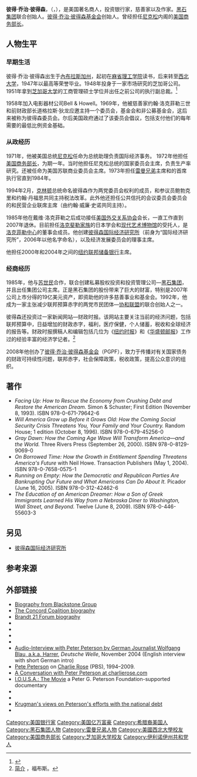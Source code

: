 {{Infobox Officeholder
|name         = 彼得·乔治·彼得森<br>Pete Peterson
|image        = PeterGeorgePeterson.jpg
|caption       = 1972年的彼得·喬治·彼得森
|office       =[[美国外交关系协会|美国外交关系协会]]会长
|term_start   = 1985年9月1日
|term_end     = 2007年6月30日
|predecessor  = [[David_Rockefeller|David Rockefeller]]
|successor    = [[Carla_Anderson_Hills|Carla Hills]]<br>[[罗伯特·鲁宾|罗伯特·鲁宾]]
|office1      = 20th [[美国商务部长|美国商务部长]]
|president1   = [[理查德·尼克松|理查德·尼克松]]
|term_start1  = 1972年2月29日
|term_end1    = 1973年2月1日
|predecessor1 = [[Maurice_Stans|Maurice Stans]]
|successor1   = [[Frederick_B._Dent|Frederick Dent]]
|birth_date   = {{birth date|1926|6|5}}
|birth_place  = {{USA}}[[内布拉斯加州|内布拉斯加州]][[卡尼_(内布拉斯加州)|卡尼]]
|death_date   = {{death date and age|2018|3|20|1926|6|5}}
|death_place  = 
|party        = [[共和黨_(美國)|共和党]]
|spouse       = Kris Krengel {{small|(1948–1950)}}<br>Sally Hornbogen {{small|(1953–1979)}}<br>Joan Ganz Cooney {{small|(1980–present)}}
|children     = 5个, 包括Holly Peterson
|alma_mater   = {{nowrap|[[西北大学|西北大学]] <small>([[文学学士|文学学士]])</small>}}<br>[[芝加哥大学|芝加哥大学]] <small>([[工商管理硕士|工商管理硕士]])</small>
}}
'''彼得·乔治·彼得森'''，（{{lang-en|Peter George Peterson|}}，{{bd|1926年|6月5日|2018年|3月20日|catIdx=Peterson}}），是美国著名商人，投资银行家，慈善家以及作家。[[黑石集团|黑石集团]]联合创始人。[[彼得·乔治·彼得森基金会|彼得·乔治·彼得森基金会]]创始人。曾经担任[[尼克松|尼克松]]内阁的[[美国商务部长|美国商务部长]]。

== 人物生平 ==
=== 早期生活 ===
彼得·乔治·彼得森出生于[[內布拉斯加州|內布拉斯加州]]，起初在[[麻省理工学院|麻省理工学院]]读书，后来转至[[西北大学|西北大学]]，1947年以最高等荣誉毕业。1948年投身于一家市场研究的芝加哥公司。1951年拿到[[芝加哥大学|芝加哥大学]]的工商管理硕士学位并出任之前公司的执行副总裁。<ref>{{Cite news|title=Peter G. Peterson, financier who warned of rising national debt, dies at 91|url=https://www.washingtonpost.com/local/obituaries/peter-g-peterson-financier-who-warned-of-rising-national-debt-dies-at-91/2018/03/20/8593827a-2c51-11e8-b0b0-f706877db618_story.html|newspaper=Washington Post|accessdate=2021-12-20|issn=0190-8286|language=en-US|archive-date=2018-03-20|archive-url=https://web.archive.org/web/20180320193041/https://www.washingtonpost.com/local/obituaries/peter-g-peterson-financier-who-warned-of-rising-national-debt-dies-at-91/2018/03/20/8593827a-2c51-11e8-b0b0-f706877db618_story.html}}</ref>

1958年加入电影器材公司Bell & Howell。1969年，他被慈善家约翰·洛克菲勒三世和前财政部长道格拉斯·狄龙应邀主持一个委员会，基金会和非公募基金会，这后来被称为彼得森委员会。尔后美国政府通过了该委员会倡议，包括支付他们的每年需要的最低比例资金基础。

=== 从政经历 ===
1971年，他被美国总统[[尼克松|尼克松]]任命为总统助理负责国际经济事务。 1972年他担任[[美国商务部长|美国商务部长]]，为期一年。当时他担任尼克松总统的国家委员会主席，负责生产率研究。还被任命为美国苏联商业委员会主席。1973年担任[[雷曼兄弟|雷曼兄弟]]主席和的首席执行官直到1984年。

1994年2月，[[比尔·克林顿|克林顿]]总统命名彼得森作为两党委员会权利的成员，和参议员鲍勃克里和约翰·丹福思共同主持税法改革。此外他还担任公共信托的会议委员会委员会的和民营企业联席主席（由约翰·威廉·史诺共同主持）。

1985年他在戴维·洛克菲勒之后成功接任[[美国外交关系协会|美国外交关系协会]]会长，一直工作直到2007年退休。目前担任[[洛克斐勒家族|洛克斐勒家族]]的日本学会和[[现代艺术博物馆|现代艺术博物馆]]的受托人，是[[洛克菲勒中心|洛克菲勒中心]]的董事会成员。他创建[[彼得森国际经济研究所|彼得森国际经济研究所]]（前身为“国际经济研究所”，2006年以他名字命名），以及经济发展委员会的理事主席。

他担任2000年和2004年之间的[[纽约联邦储备银行|纽约联邦储备银行]]主席。

=== 经商经历 ===
1985年，他与[[苏世民|苏世民]]合作，联合创建私募股权投资和投资管理公司—[[黑石集团|黑石集团]]，并且出任集团公司主席。正是黑石集团的股份带来了巨大的财富，特别是2007年公司上市分得的19亿美元资产，即资助他的许多慈善事业和基金会。1992年，他成为一家主张减少联邦预算赤字的两党市民团体—[[协和联盟|协和联盟]]的联合创​​始人之一。

彼得森还投资过一家新闻网站—财政时报。该网站主要关注当前的经济问题，包括联邦预算中，日益增加的财政赤字，福利，医疗保健，个人储蓄，税收和全球经济的报告等。财政时报撰稿人和编辑包括几位为《[[纽约时报|纽约时报]]》和《[[华盛顿邮报|华盛顿邮报]]》工作过的经验丰富的经济学记者。<ref>[http://www.forbes.com/profile/peter-peterson/ 简介] {{Wayback|url=http://www.forbes.com/profile/peter-peterson/ |date=20220513005709 }}，福布斯。</ref>

2008年他创办了[[彼得·乔治·彼得森基金会|彼得·乔治·彼得森基金会]]（PGPF），致力于传播对有关国家债务的财政可持续性问题，联邦赤字，社会保障政策，税收政策，提高公众意识的组织。

==著作==
* ''Facing Up: How to Rescue the Economy from Crushing Debt and Restore the American Dream.'' Simon & Schuster; First Edition (November 8, 1993). ISBN 978-0-671-79642-6
* ''Will America Grow up Before it Grows Old: How the Coming Social Security Crisis Threatens You, Your Family and Your Country.'' Random House; 1 edition (October 8, 1996). ISBN 978-0-679-45256-0
* ''Gray Dawn: How the Coming Age Wave Will Transform America—and the World.'' Three Rivers Press (September 26, 2000). ISBN 978-0-8129-9069-0
* ''On Borrowed Time: How the Growth in Entitlement Spending Threatens America's Future'' with  Neil Howe. Transaction Publishers (May 1, 2004). ISBN 978-0-7658-0575-1
* ''Running on Empty: How the Democratic and Republican Parties Are Bankrupting Our Future and What Americans Can Do About It.'' Picador (June 16, 2005). ISBN 978-0-312-42462-6
* ''The Education of an American Dreamer: How a Son of Greek Immigrants Learned His Way from a Nebraska Diner to Washington, Wall Street, and Beyond.'' Twelve (June 8, 2009). ISBN 978-0-446-55603-3

==另见==
*[[彼得森国际经济研究所|彼得森国际经济研究所]]

==参考来源==
<references />

== 外部链接 ==
* [https://web.archive.org/web/20060825013138/http://www.blackstone.com/team/pdfs/peterson_pete.pdf Biography from Blackstone Group]
* [https://web.archive.org/web/20051229190611/http://www.concordcoalition.org/board/bios/peterson.html The Concord Coalition biography]
* [https://web.archive.org/web/20041213032858/http://www.brandt21forum.info/Bio-Peterson.htm Brandt 21 Forum biography]
* {{cite journal |first1=John L. |last1=Hess |date=March–April 1997 |title=A Crusader in Clover |url=http://www.fair.org/index.php?page=2035 |journal=Extra! |publisher=[[Fairness_and_Accuracy_in_Reporting|Fairness and Accuracy in Reporting]] |accessdate=October 30, 2012 |archive-date=2012-11-11 |archive-url=https://web.archive.org/web/20121111091656/http://www.fair.org/index.php?page=2035 }}
* {{cite web |date=October 26, 2004 |title=Transcript: Conversation with a Conservative: Peter G. Peterson |url=http://www.motherjones.com/politics/2004/10/transcript-conversation-conservative-peter-g-peterson |work=[[Mother_Jones_(magazine)|Mother Jones]] |accessdate=October 30, 2012 |archive-date=2022-05-13 |archive-url=https://web.archive.org/web/20220513005718/https://www.motherjones.com/politics/2004/10/transcript-conversation-conservative-peter-g-peterson/ }}
* {{cite web |url=http://www.pbs.org/now/transcript/transcript_peterson.html |title=Transcript: Bill Moyers Interviews Peter Peterson |work=[[NOW_on_PBS|NOW on PBS]] |date=September 26, 2003 |accessdate=October 30, 2012 |archive-date=2021-01-26 |archive-url=https://web.archive.org/web/20210126042608/http://www.pbs.org/now/transcript/transcript_peterson.html }}
* {{cite web |url=http://forum.iop.harvard.edu/content/tri-deficits-why-they-matter-and-what-do-about-them |title=The Tri-Deficits: Why They Matter and What to Do About Them |publisher=[[Harvard_Institute_of_Politics#John_F._Kennedy_Jr._Forum|John F. Kennedy Jr. Forum]] |date=October 5, 2005 |accessdate=October 30, 2012 |deadurl=yes |archiveurl=https://web.archive.org/web/20130718070101/http://forum.iop.harvard.edu/content/tri-deficits-why-they-matter-and-what-do-about-them |archivedate=2013年7月18日 }}
* [https://web.archive.org/web/20071128001517/http://us-blog.dw-world.de/usblog_usdeficit.mp3 Audio-Interview with Peter Peterson by German Journalist Wolfgang Blau, a.k.a. Harrer], ''Deutsche Welle'', November 2004 (English interview with short German intro)
* [https://web.archive.org/web/20090706091713/http://www.charlierose.com/guest/view/1386 Pete Peterson] on [[Charlie_Rose_(talk_show)|Charlie Rose]] (PBS), 1994–2009.
* [https://web.archive.org/web/20120319221641/http://www.charlierose.com/view/interview/10443 A Conversation with Peter Peterson at charlierose.com]
* [http://www.iousathemovie.com/ I.O.U.S.A.: The Movie] {{Wayback|url=http://www.iousathemovie.com/ |date=20210518185016 }} a Peter G. Peterson Foundation-supported documentary
* {{Internet Archive film clip|id=openmind_ep1061|description="The Open Mind – After the Fall (1987)"}}
* {{Internet Archive film clip|id=openmind_ep1844|description="The Open Mind – "The Wealth of Nations" (2008)"}}
* [http://www.nytimes.com/2012/12/31/opinion/krugman-brewing-up-confusion.html?smid=tw-NytimesKrugman&seid=auto Krugman's views on Peterson's efforts with the national debt] {{Wayback|url=http://www.nytimes.com/2012/12/31/opinion/krugman-brewing-up-confusion.html?smid=tw-NytimesKrugman&seid=auto |date=20201112011204 }}
* {{C-SPAN|peterpeterson}}

{{s-start}}
{{s-off}}
{{s-bef|before=[[Maurice_Stans|Maurice Stans]]}}
{{s-ttl|title=[[美国商务部长|美国商务部长]]|years=1972–1973}}
{{s-aft|after=[[Frederick_B._Dent|Frederick Dent]]}}
{{s-end}}

{{黑石集团}}
{{Authority control}}

{{DEFAULTSORT:Peterson, Peter George}}
[[Category:美国银行家|Category:美国银行家]]
[[Category:美国亿万富豪|Category:美国亿万富豪]]
[[Category:希腊裔美国人|Category:希腊裔美国人]]
[[Category:黑石集团人物|Category:黑石集团人物]]
[[Category:雷曼兄弟人物|Category:雷曼兄弟人物]]
[[Category:美國西北大學校友|Category:美國西北大學校友]]
[[Category:美国商务部长|Category:美国商务部长]]
[[Category:芝加哥大学校友|Category:芝加哥大学校友]]
[[Category:伊利诺伊州共和党人|Category:伊利诺伊州共和党人]]